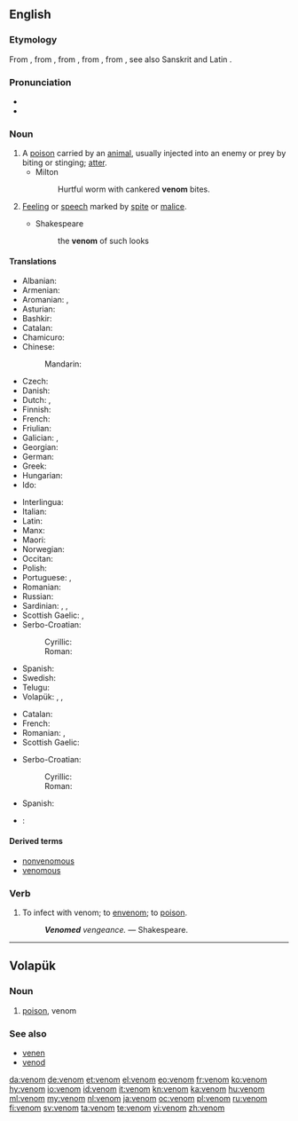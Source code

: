 ==English==

===Etymology===
From {{etyl|xno|en}}, from {{etyl|fro|en}} {{term|venim|lang=fro}}, from {{etyl|VL.|en}} {{term/t|la|*venimem}}, from {{etyl|la|en}} {{term|venenum|lang=la}}, from {{etyl|ine-pro|en}} {{term/t|ine-pro|*wenes-no-||lust, desire}}, see also Sanskrit {{term|वनति||gain, wish, erotic lust|lang=sa}} and Latin {{term|Venus|lang=la}}.

===Pronunciation===
* {{IPA|/ˈvɛnəm/}}
* {{audio|en-us-venom.ogg|Audio (US)|lang=en}}

===Noun===
{{wikipedia}}
{{en-noun}}

# A [[poison]] carried by an [[animal]], usually injected into an enemy or prey by biting or stinging; [[atter]].
#* Milton
#*: Hurtful worm with cankered '''venom''' bites.
# {{context|figuratively|lang=en}} [[feeling|Feeling]] or [[speech]] marked by [[spite]] or [[malice]].
#* Shakespeare
#*: the '''venom''' of such looks

====Translations====
{{trans-top|poison carried by animal}}
* Albanian: {{t|sq|helm}}
* Armenian: {{t|hy|թույն|tr=t'uyn}}
* Aromanian: {{t+|rup|virin}}, {{t|rup|fãrmac}}
* Asturian: {{t|ast|venenu|m}}
* Bashkir: {{t|ba|ағыу|tr=ağïw|sc=Cyrl}}
* Catalan: {{t+|ca|verí|m}}
* Chamicuro: {{t|ccc|solima}}
* Chinese:
*: Mandarin: {{t+|cmn|毒素}}
* Czech: {{t+|cs|jed|m}}
* Danish: {{t+|da|gift|m}}
* Dutch: {{t+|nl|gif|n}}, {{t|nl|venijn|n}}
* Finnish: {{t+|fi|myrkky}}
* French: {{t+|fr|venin|m}}
* Friulian: {{t|fur|velen|m}}
* Galician: {{t|gl|veleno|m}}, {{t|gl|pezoña|f}}
* Georgian: {{t|ka|შხამი|tr=šxami|sc=Geor}}
* German: {{t+|de|Gift|n}}
* Greek: {{t+|el|δηλητήριο|n}}
* Hungarian: {{t+|hu|méreg}}
* Ido: {{t+|io|veneno}}
{{trans-mid}}
* Interlingua: {{t|ia|veneno}}
* Italian: {{t+|it|veleno|m}}
* Latin: {{t|la|virus venenum}}
* Manx: {{t|gv|nieu}}
* Maori: {{t|mi|hūare-ngau-kino}}
* Norwegian: {{t+|no|gift|m}}
* Occitan: {{t+|oc|veren|m}}
* Polish: {{t+|pl|jad|m}}
* Portuguese: {{t+|pt|peçonha|f}}, {{t+|pt|veneno|m}}
* Romanian: {{t+|ro|venin|n}}
* Russian: {{t+|ru|яд|tr=jad}}
* Sardinian: {{t|sc|belenu|m}}, {{t|sc|benenu|m}}, {{t|sc|velenu|m}}
* Scottish Gaelic: {{t|gd|puinnsean|m}}, {{t|gd|nimh|m}}
* Serbo-Croatian:
*: Cyrillic: {{t|sh|отров|m}}
*: Roman: {{t+|sh|otrov|m}}
* Spanish: {{t+|es|veneno|m}}
* Swedish: {{t+|sv|gift|c}}
* Telugu: {{t+|te|విషము|tr=vishamu}}
* Volapük: {{t+|vo|venen}}, {{t|vo|venod}}, {{t|vo|venom}}
{{trans-bottom}}

{{trans-top|(''figurative'') malice}}
* Catalan: {{t|ca|malvolença|f}}
* French: {{t+|fr|venin|m}}
* Romanian: {{t+|ro|venin|n}}, {{t+|ro|fiere}}
* Scottish Gaelic: {{t|gd|nimh|m}}
{{trans-mid}}
* Serbo-Croatian:
*: Cyrillic: {{t|sh|злоба|f}}
*: Roman: {{t+|sh|zloba|f}}
* Spanish: {{t+|es|malicia|f}}
{{trans-bottom}}

{{checktrans-top}}
* {{ttbc|uk}}: {{t|uk|отрутa|f}}
{{trans-bottom}}

====Derived terms====
* [[nonvenomous]]
* [[venomous]]

===Verb===
{{en-verb}}

# To infect with venom; to [[envenom]]; to [[poison]].
#: '''''Venomed''' vengeance.'' &mdash; Shakespeare.

----

==Volapük==

===Noun===
{{head|vo|noun}}

# [[poison]], venom

===See also===
* [[venen]]
* [[venod]]

[[da:venom]]
[[de:venom]]
[[et:venom]]
[[el:venom]]
[[eo:venom]]
[[fr:venom]]
[[ko:venom]]
[[hy:venom]]
[[io:venom]]
[[id:venom]]
[[it:venom]]
[[kn:venom]]
[[ka:venom]]
[[hu:venom]]
[[ml:venom]]
[[my:venom]]
[[nl:venom]]
[[ja:venom]]
[[oc:venom]]
[[pl:venom]]
[[ru:venom]]
[[fi:venom]]
[[sv:venom]]
[[ta:venom]]
[[te:venom]]
[[vi:venom]]
[[zh:venom]]